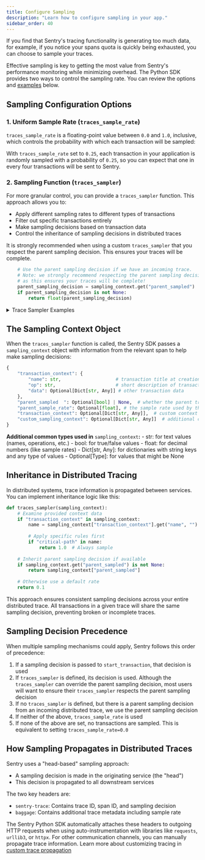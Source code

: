 ```yaml
---
title: Configure Sampling
description: "Learn how to configure sampling in your app."
sidebar_order: 40
---
```


If you find that Sentry's tracing functionality is generating too much data, for example, if you notice your spans quota is quickly being exhausted, you can choose to sample your traces.

Effective sampling is key to getting the most value from Sentry's performance monitoring while minimizing overhead. The Python SDK provides two ways to control the sampling rate. You can review the options and [examples](#trace-sampler-examples) below.

## Sampling Configuration Options

### 1. Uniform Sample Rate (`traces_sample_rate`)

`traces_sample_rate` is a floating-point value between `0.0` and `1.0`, inclusive, which controls the probability with which each transaction will be sampled:

<PlatformContent includePath="/performance/traces-sample-rate" />

With `traces_sample_rate` set to `0.25`, each transaction in your application is randomly sampled with a probability of `0.25`, so you can expect that one in every four transactions will be sent to Sentry. 

### 2. Sampling Function (`traces_sampler`)

For more granular control, you can provide a `traces_sampler` function. This approach allows you to:

- Apply different sampling rates to different types of transactions
- Filter out specific transactions entirely
- Make sampling decisions based on transaction data
- Control the inheritance of sampling decisions in distributed traces

<Alert>

It is strongly recommended when using a custom `traces_sampler` that you respect the parent sampling decision. This ensures your traces will be complete. 

</Alert>

```python
    # Use the parent sampling decision if we have an incoming trace.
    # Note: we strongly recommend respecting the parent sampling decision,
    # as this ensures your traces will be complete!
    parent_sampling_decision = sampling_context.get("parent_sampled")
    if parent_sampling_decision is not None:
        return float(parent_sampling_decision)
```

<PlatformContent includePath="/performance/traces-sampler-as-sampler" />

<details>
<summary className="text-xl font-semibold">Trace Sampler Examples</summary>

#### Trace Sampler Examples

1. Prioritizing Critical User Flows

```python
def traces_sampler(sampling_context):
    # Use the parent sampling decision if we have an incoming trace.
    # Note: we strongly recommend respecting the parent sampling decision,
    # as this ensures your traces will be complete!
    parent_sampling_decision = sampling_context.get("parent_sampled")
    if parent_sampling_decision is not None:
        return float(parent_sampling_decision)

    ctx = sampling_context.get("transaction_context", {})
    name = ctx.get("name", "")
    
    # Sample all checkout transactions
    if name and ('/checkout' in name or 
                ctx.get("op") == 'checkout'):
        return 1.0
    
    # Sample 50% of login transactions
    if name and ('/login' in name or 
                ctx.get("op") == 'login'):
        return 0.5
    
    # Sample 10% of everything else
    return 0.1

sentry_sdk.init(
    dsn="your-dsn",
    traces_sampler=traces_sampler,
)
```

2. Handling Different Environments and Error Rates

```python
def traces_sampler(sampling_context):
    # Use the parent sampling decision if we have an incoming trace.
    # Note: we strongly recommend respecting the parent sampling decision,
    # as this ensures your traces will be complete!
    parent_sampling_decision = sampling_context.get("parent_sampled")
    if parent_sampling_decision is not None:
        return float(parent_sampling_decision)

    ctx = sampling_context.get("transaction_context", {})
    environment = os.environ.get("ENVIRONMENT", "development")
    
    # Sample all transactions in development
    if environment == "development":
        return 1.0
    
    # Sample more transactions if there are recent errors
    if ctx.get("data", {}).get("hasRecentErrors"):
        return 0.8
    
    # Sample based on environment
    if environment == "production":
        return 0.05  # 5% in production
    elif environment == "staging":
        return 0.2   # 20% in staging
    
    return 0.1  # 10% default

sentry_sdk.init(
    dsn="your-dsn",
    traces_sampler=traces_sampler,
)
```

3. Controlling Sampling Based on User and Transaction Properties

```python
def traces_sampler(sampling_context):
    # Use the parent sampling decision if we have an incoming trace.
    # Note: we strongly recommend respecting the parent sampling decision,
    # as this ensures your traces will be complete!
    parent_sampling_decision = sampling_context.get("parent_sampled")
    if parent_sampling_decision is not None:
        return float(parent_sampling_decision)

    ctx = sampling_context.get("transaction_context", {})
    data = ctx.get("data", {})
    
    # Always sample for premium users
    if data.get("user", {}).get("tier") == "premium":
        return 1.0
    
    # Sample more transactions for users experiencing errors
    if data.get("hasRecentErrors"):
        return 0.8
    
    # Sample less for high-volume, low-value paths
    if ctx.get("name", "").startswith("/api/metrics"):
        return 0.01
    
    # Sample more for slow transactions
    if data.get("duration_ms", 0) > 1000:  # Transactions over 1 second
        return 0.5
    
    # If there's a parent sampling decision, respect it
    if sampling_context.get("parent_sampled") is not None:
        return sampling_context["parent_sampled"]
    
    # Default sampling rate
    return 0.2

sentry_sdk.init(
    dsn="your-dsn",
    traces_sampler=traces_sampler,
)
```

4. Complex Business Logic Sampling

```python
def traces_sampler(sampling_context):
    # Use the parent sampling decision if we have an incoming trace.
    # Note: we strongly recommend respecting the parent sampling decision,
    # as this ensures your traces will be complete!
    parent_sampling_decision = sampling_context.get("parent_sampled")
    if parent_sampling_decision is not None:
        return float(parent_sampling_decision)

    ctx = sampling_context.get("transaction_context", {})
    data = ctx.get("data", {})
    
    # Always sample critical business operations
    if ctx.get("op") in ["payment.process", "order.create", "user.verify"]:
        return 1.0
    
    # Sample based on user segment
    user_segment = data.get("user", {}).get("segment")
    if user_segment == "enterprise":
        return 0.8
    elif user_segment == "premium":
        return 0.5
    
    # Sample based on transaction value
    transaction_value = data.get("transaction", {}).get("value", 0)
    if transaction_value > 1000:  # High-value transactions
        return 0.7
    
    # Sample based on error rate in the service
    error_rate = data.get("service", {}).get("error_rate", 0)
    if error_rate > 0.05:  # Error rate above 5%
        return 0.9
    
    # Inherit parent sampling decision if available
    if sampling_context.get("parent_sampled") is not None:
        return sampling_context["parent_sampled"]
    
    # Default sampling rate
    return 0.1

sentry_sdk.init(
    dsn="your-dsn",
    traces_sampler=traces_sampler,
)
```

5. Performance-Based Sampling

```python
def traces_sampler(sampling_context):
    # Use the parent sampling decision if we have an incoming trace.
    # Note: we strongly recommend respecting the parent sampling decision,
    # as this ensures your traces will be complete!
    parent_sampling_decision = sampling_context.get("parent_sampled")
    if parent_sampling_decision is not None:
        return float(parent_sampling_decision)

    ctx = sampling_context.get("transaction_context", {})
    data = ctx.get("data", {})
    
    # Sample all slow transactions
    if data.get("duration_ms", 0) > 2000:  # Over 2 seconds
        return 1.0
    
    # Sample more transactions with high memory usage
    if data.get("memory_usage_mb", 0) > 500:  # Over 500MB
        return 0.8
    
    # Sample more transactions with high CPU usage
    if data.get("cpu_percent", 0) > 80:  # Over 80% CPU
        return 0.8
    
    # Sample more transactions with high database load
    if data.get("db_connections", 0) > 100:  # Over 100 connections
        return 0.7
    
    # Default sampling rate
    return 0.1

sentry_sdk.init(
    dsn="your-dsn",
    traces_sampler=traces_sampler,
)
```
</details>

## The Sampling Context Object

When the `traces_sampler` function is called, the Sentry SDK  passes a `sampling_context` object with information from the relevant span to help make sampling decisions:

```python
{
    "transaction_context": {
        "name": str,                    # transaction title at creation time
        "op": str,                      # short description of transaction type, like "http.request"
        "data": Optional[Dict[str, Any]] # other transaction data
    },
    "parent_sampled  ": Optional[bool] | None,  # whether the parent transaction was sampled, `None` if no parent
    "parent_sample_rate": Optional[float], # the sample rate used by the parent (if any)
    "transaction_context": Optional[Dict[str, Any]],  # custom context data
    "custom_sampling_context": Optional[Dict[str, Any]]  # additional custom data for sampling
}
```

<b>Additional common types used in</b> `sampling_context`<b>:</b>
    - str: for text values (names, operations, etc.)
    - bool: for true/false values
    - float: for decimal numbers (like sample rates)
    - Dict[str, Any]: for dictionaries with string keys and any type of values
    - Optional[Type]: for values that might be None

## Inheritance in Distributed Tracing

In distributed systems, trace information is propagated between services. You can implement inheritance logic like this:

```python
def traces_sampler(sampling_context):
    # Examine provided context data
    if "transaction_context" in sampling_context:
        name = sampling_context["transaction_context"].get("name", "")
        
        # Apply specific rules first
        if "critical-path" in name:
            return 1.0  # Always sample
            
    # Inherit parent sampling decision if available
    if sampling_context.get("parent_sampled") is not None:
        return sampling_context["parent_sampled"]
        
    # Otherwise use a default rate
    return 0.1
```

This approach ensures consistent sampling decisions across your entire distributed trace. All transactions in a given trace will share the same sampling decision, preventing broken or incomplete traces.

## Sampling Decision Precedence

When multiple sampling mechanisms could apply, Sentry follows this order of precedence:

1. If a sampling decision is passed to `start_transaction`, that decision is used
2. If `traces_sampler` is defined, its decision is used. Although the `traces_sampler` can override the parent sampling decision, most users will want to ensure their `traces_sampler` respects the parent sampling decision
3. If no `traces_sampler` is defined, but there is a parent sampling decision from an incoming distributed trace, we use the parent sampling decision 
4. If neither of the above, `traces_sample_rate` is used
5. If none of the above are set, no transactions are sampled. This is equivalent to setting `traces_sample_rate=0.0`

## How Sampling Propagates in Distributed Traces

Sentry uses a "head-based" sampling approach:

- A sampling decision is made in the originating service (the "head")
- This decision is propagated to all downstream services 

The two key headers are:
- `sentry-trace`: Contains trace ID, span ID, and sampling decision
- `baggage`: Contains additional trace metadata including sample rate

The Sentry Python SDK automatically attaches these headers to outgoing HTTP requests when using auto-instrumentation with libraries like `requests`, `urllib3`, or `httpx`. For other communication channels, you can manually propagate trace information. Learn more about customizing tracing in [custom trace propagation](/platforms/python/tracing/distributed-tracing/custom-trace-propagation/)
